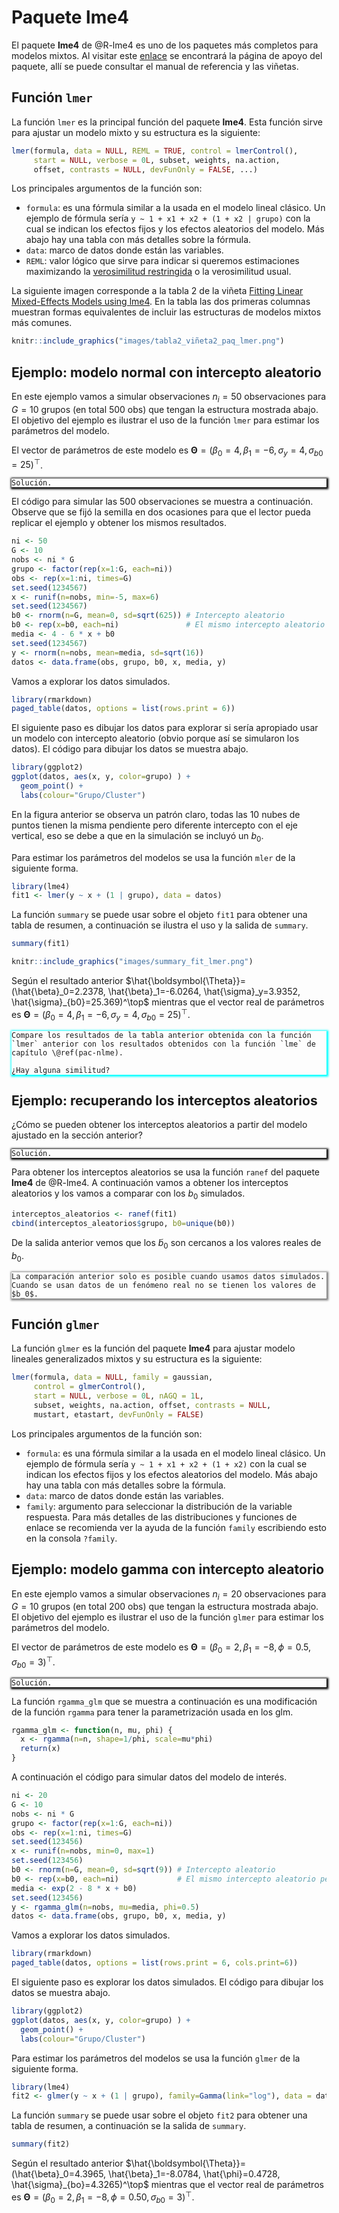 # Paquete **lme4** {#pac-lme4}

El paquete **lme4** de @R-lme4 es uno de los paquetes más completos para modelos mixtos. Al visitar este [enlace](https://cran.r-project.org/web/packages/lme4/) se encontrará la página de apoyo del paquete, allí se puede consultar el manual de referencia y las viñetas.

## Función `lmer`
La función `lmer` es la principal función del paquete **lme4**. Esta función sirve para ajustar un modelo mixto y su estructura es la siguiente:

```r
lmer(formula, data = NULL, REML = TRUE, control = lmerControl(),
     start = NULL, verbose = 0L, subset, weights, na.action,
     offset, contrasts = NULL, devFunOnly = FALSE, ...)
```

Los principales argumentos de la función son:

- `formula`: es una fórmula similar a la usada en el modelo lineal clásico. Un ejemplo de fórmula sería `y ~ 1 + x1 + x2 + (1 + x2 | grupo)` con la cual se indican los efectos fijos y los efectos aleatorios del modelo. Más abajo hay una tabla con más detalles sobre la fórmula.
- `data`: marco de datos donde están las variables.  
- `REML`: valor lógico que sirve para indicar si queremos estimaciones maximizando la [verosimilitud restringida](https://en.wikipedia.org/wiki/Restricted_maximum_likelihood) o la verosimilitud usual.  

La siguiente imagen corresponde a la tabla 2 de la viñeta [Fitting Linear Mixed-Effects Models using lme4](https://cran.r-project.org/web/packages/lme4/vignettes/lmer.pdf). En la tabla las dos primeras columnas muestran formas equivalentes de incluir las estructuras de modelos mixtos más comunes.

```r
knitr::include_graphics("images/tabla2_viñeta2_paq_lmer.png")
```

## Ejemplo: modelo normal con intercepto aleatorio {-}
En este ejemplo vamos a simular observaciones $n_i=50$ observaciones para $G=10$ grupos (en total 500 obs) que tengan la estructura mostrada abajo. El objetivo del ejemplo es ilustrar el uso de la función `lmer` para estimar los parámetros del modelo.

\begin{align*} 
y_{ij} &\sim  N(\mu_{ij}, \sigma^2_y) \\ 
\mu_{ij} &= 4 - 6 x_{ij} + b_{0i} \\
\sigma^2_y &= 16 \\
b_{0} &\sim N(0, \sigma^2_{b0}=625) \\
x_{ij} &\sim U(-5, 6)
\end{align*}

El vector de parámetros de este modelo es $\boldsymbol{\Theta}=(\beta_0=4, \beta_1=-6, \sigma_y=4, \sigma_{b0}=25)^\top$.

<div style="-moz-box-shadow: 1px 1px 3px 2px #000000;
  -webkit-box-shadow: 1px 1px 3px 2px #000000;
  box-shadow:         1px 1px 3px 2px #000000;">

```block2
Solución.
```

</div>

El código para simular las 500 observaciones se muestra a continuación. Observe que se fijó la semilla en dos ocasiones para que el lector pueda replicar el ejemplo y obtener los mismos resultados.

```r
ni <- 50
G <- 10
nobs <- ni * G
grupo <- factor(rep(x=1:G, each=ni))
obs <- rep(x=1:ni, times=G)
set.seed(1234567)
x <- runif(n=nobs, min=-5, max=6)
set.seed(1234567)
b0 <- rnorm(n=G, mean=0, sd=sqrt(625)) # Intercepto aleatorio
b0 <- rep(x=b0, each=ni)               # El mismo intercepto aleatorio pero repetido
media <- 4 - 6 * x + b0
set.seed(1234567)
y <- rnorm(n=nobs, mean=media, sd=sqrt(16))
datos <- data.frame(obs, grupo, b0, x, media, y)
```

Vamos a explorar los datos simulados.

```r
library(rmarkdown)
paged_table(datos, options = list(rows.print = 6))
```

El siguiente paso es dibujar los datos para explorar si sería apropiado usar un modelo con intercepto aleatorio (obvio porque así se simularon los datos). El código para dibujar los datos se muestra abajo.

```r
library(ggplot2)
ggplot(datos, aes(x, y, color=grupo) ) + 
  geom_point() + 
  labs(colour="Grupo/Cluster")
```

En la figura anterior se observa un patrón claro, todas las 10 nubes de puntos tienen la misma pendiente pero diferente intercepto con el eje vertical, eso se debe a que en la simulación se incluyó un $b_0$.

Para estimar los parámetros del modelos se usa la función `mler` de la siguiente forma.

```r
library(lme4)
fit1 <- lmer(y ~ x + (1 | grupo), data = datos)
```

La función `summary` se puede usar sobre el objeto `fit1` para obtener una tabla de resumen, a continuación se ilustra el uso y la salida de `summary`.

```r
summary(fit1)
```

```r
knitr::include_graphics("images/summary_fit_lmer.png")
```

Según el resultado anterior $\hat{\boldsymbol{\Theta}}=(\hat{\beta}_0=2.2378, \hat{\beta}_1=-6.0264, \hat{\sigma}_y=3.9352, \hat{\sigma}_{b0}=25.369)^\top$ mientras que el vector real de parámetros es $\boldsymbol{\Theta}=(\beta_0=4, \beta_1=-6, \sigma_y=4, \sigma_{b0}=25)^\top$.

<div style="-moz-box-shadow: 1px 1px 3px 2px #00ffff;
  -webkit-box-shadow: 1px 1px 3px 2px #00ffff;
  box-shadow:         1px 1px 3px 2px #00ffff;">

```block2
Compare los resultados de la tabla anterior obtenida con la función `lmer` anterior con los resultados obtenidos con la función `lme` de capítulo \@ref(pac-nlme).

¿Hay alguna similitud?
```

</div>

## Ejemplo: recuperando los interceptos aleatorios {-}
¿Cómo se pueden obtener los interceptos aleatorios a partir del modelo ajustado en la sección anterior?

<div style="-moz-box-shadow: 1px 1px 3px 2px #000000;
  -webkit-box-shadow: 1px 1px 3px 2px #000000;
  box-shadow:         1px 1px 3px 2px #000000;">

```block2
Solución.
```

</div>

Para obtener los interceptos aleatorios se usa la función `ranef` del paquete **lme4** de @R-lme4. A continuación vamos a obtener los interceptos aleatorios y los vamos a comparar con los $b_0$ simulados.

```r
interceptos_aleatorios <- ranef(fit1)
cbind(interceptos_aleatorios$grupo, b0=unique(b0))
```
De la salida anterior vemos que los $\tilde{b}_0$ son cercanos a los valores reales de $b_0$. 

<div style="-moz-box-shadow: 1px 1px 3px 2px #808080;
  -webkit-box-shadow: 1px 1px 3px 2px #808080;
  box-shadow:         1px 1px 3px 2px #808080;">

```block2
La comparación anterior solo es posible cuando usamos datos simulados. Cuando se usan datos de un fenómeno real no se tienen los valores de $b_0$.
```

</div>

## Función `glmer`
La función `glmer` es la función del paquete **lme4** para ajustar modelo lineales generalizados mixtos y su estructura es la siguiente:

```r
lmer(formula, data = NULL, family = gaussian,
     control = glmerControl(),
     start = NULL, verbose = 0L, nAGQ = 1L,
     subset, weights, na.action, offset, contrasts = NULL,
     mustart, etastart, devFunOnly = FALSE)
```

Los principales argumentos de la función son:

- `formula`: es una fórmula similar a la usada en el modelo lineal clásico. Un ejemplo de fórmula sería `y ~ 1 + x1 + x2 + (1 + x2)` con la cual se indican los efectos fijos y los efectos aleatorios del modelo. Más abajo hay una tabla con más detalles sobre la fórmula.
- `data`: marco de datos donde están las variables.  
- `family`: argumento para seleccionar la distribución de la variable respuesta. Para más detalles de las distribuciones y funciones de enlace se recomienda ver la ayuda de la función `family` escribiendo esto en la consola `?family`. 

## Ejemplo: modelo gamma con intercepto aleatorio {-}
En este ejemplo vamos a simular observaciones $n_i=20$ observaciones para $G=10$ grupos (en total 200 obs) que tengan la estructura mostrada abajo. El objetivo del ejemplo es ilustrar el uso de la función `glmer` para estimar los parámetros del modelo.

\begin{align*} 
y_{ij} &\sim  Gamma(\mu_{ij}, \phi) \\ 
\log(\mu_{ij}) &= 2 - 8 x_{ij} + b_{0i} \\
\phi &= 0.5 \\
b_{0} &\sim N(0, \sigma^2_{b0}=9) \\
x_{ij} &\sim U(0, 1)
\end{align*}

El vector de parámetros de este modelo es $\boldsymbol{\Theta}=(\beta_0=2, \beta_1=-8, \phi=0.5, \sigma_{b0}=3)^\top$.

<div style="-moz-box-shadow: 1px 1px 3px 2px #000000;
  -webkit-box-shadow: 1px 1px 3px 2px #000000;
  box-shadow:         1px 1px 3px 2px #000000;">

```block2
Solución.
```

</div>

La función `rgamma_glm` que se muestra a continuación es una modificación de la función `rgamma` para tener la parametrización usada en los glm.

```r
rgamma_glm <- function(n, mu, phi) {
  x <- rgamma(n=n, shape=1/phi, scale=mu*phi)
  return(x)
}
```

A continuación el código para simular datos del modelo de interés.

```r
ni <- 20
G <- 10
nobs <- ni * G
grupo <- factor(rep(x=1:G, each=ni))
obs <- rep(x=1:ni, times=G)
set.seed(123456)
x <- runif(n=nobs, min=0, max=1)
set.seed(123456)
b0 <- rnorm(n=G, mean=0, sd=sqrt(9)) # Intercepto aleatorio
b0 <- rep(x=b0, each=ni)             # El mismo intercepto aleatorio pero repetido
media <- exp(2 - 8 * x + b0)
set.seed(123456)
y <- rgamma_glm(n=nobs, mu=media, phi=0.5)
datos <- data.frame(obs, grupo, b0, x, media, y)
```

Vamos a explorar los datos simulados.

```r
library(rmarkdown)
paged_table(datos, options = list(rows.print = 6, cols.print=6))
```

El siguiente paso es explorar los datos simulados. El código para dibujar los datos se muestra abajo.

```r
library(ggplot2)
ggplot(datos, aes(x, y, color=grupo) ) + 
  geom_point() + 
  labs(colour="Grupo/Cluster")
```

Para estimar los parámetros del modelos se usa la función `glmer` de la siguiente forma.

```r
library(lme4)
fit2 <- glmer(y ~ x + (1 | grupo), family=Gamma(link="log"), data = datos)
```

La función `summary` se puede usar sobre el objeto `fit2` para obtener una tabla de resumen, a continuación se la salida de `summary`.

```r
summary(fit2)
```

Según el resultado anterior $\hat{\boldsymbol{\Theta}}=(\hat{\beta}_0=4.3965, \hat{\beta}_1=-8.0784, \hat{\phi}=0.4728, \hat{\sigma}_{bo}=4.3265)^\top$ mientras que el vector real de parámetros es $\boldsymbol{\Theta}=(\beta_0=2, \beta_1=-8, \phi=0.50, \sigma_{b0}=3)^\top$.


